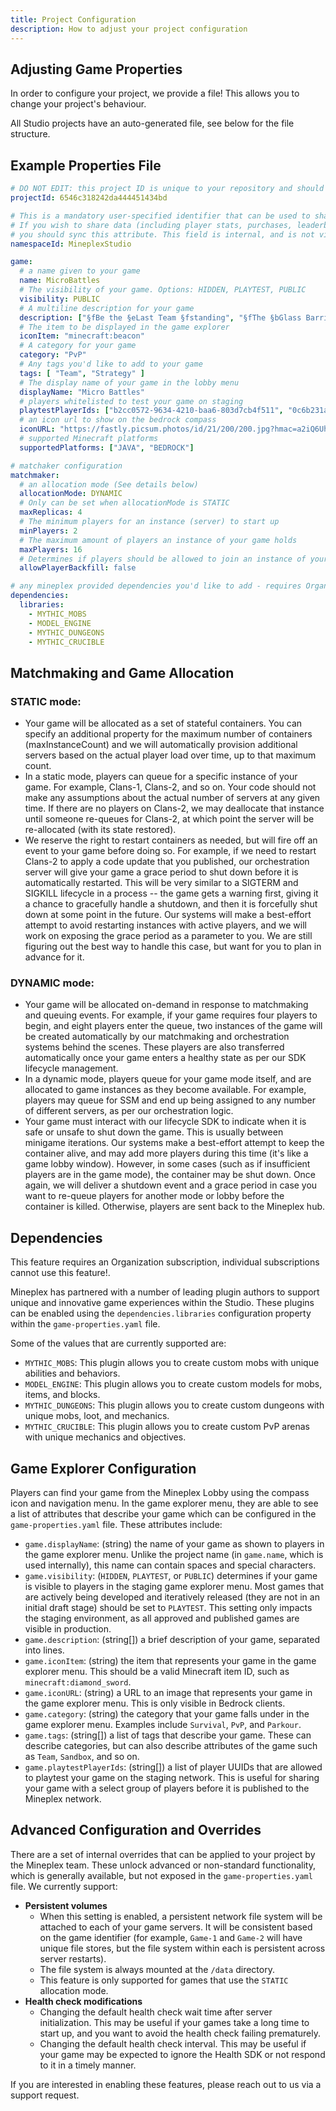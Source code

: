 ```yaml
---
title: Project Configuration
description: How to adjust your project configuration
---
```


## Adjusting Game Properties
In order to configure your project, we provide a file! This allows you to change your project's behaviour.

All Studio projects have an auto-generated file, see below for the file structure.
<FileTree>
  <Folder name="config" label="config">
    <File name="game-properties.yaml" label="game-properties.yaml" />
  </Folder>
</FileTree>

## Example Properties File
```yaml
# DO NOT EDIT: this project ID is unique to your repository and should not be changed
projectId: 6546c318242da444451434bd

# This is a mandatory user-specified identifier that can be used to share products and data between games.
# If you wish to share data (including player stats, purchases, leaderboard rankings, and more) between multiple Studio projects, 
# you should sync this attribute. This field is internal, and is not visible within your game. 
namespaceId: MineplexStudio 

game:
  # a name given to your game
  name: MicroBattles 
  # The visibility of your game. Options: HIDDEN, PLAYTEST, PUBLIC
  visibility: PUBLIC 
  # A multiline description for your game
  description: ["§fBe the §eLast Team §fstanding", "§fThe §bGlass Barrier §fwill disappear after §c10 seconds"] 
  # The item to be displayed in the game explorer
  iconItem: "minecraft:beacon"
  # A category for your game
  category: "PvP"
  # Any tags you'd like to add to your game
  tags: [ "Team", "Strategy" ]
  # The display name of your game in the lobby menu
  displayName: "Micro Battles"
  # players whitelisted to test your game on staging
  playtestPlayerIds: ["b2cc0572-9634-4210-baa6-803d7cb4f511", "0c6b231a-1f12-49b6-a1fc-1a9279de277c"]
  # an icon url to show on the bedrock compass
  iconURL: "https://fastly.picsum.photos/id/21/200/200.jpg?hmac=a2iQ6UhOjpU6jn7QSsCpk1CiiKTxmW1R4UivDsv-n8o"
  # supported Minecraft platforms
  supportedPlatforms: ["JAVA", "BEDROCK"]

# matchaker configuration
matchmaker:
  # an allocation mode (See details below)
  allocationMode: DYNAMIC 
  # Only can be set when allocationMode is STATIC
  maxReplicas: 4 
  # The minimum players for an instance (server) to start up
  minPlayers: 2
  # The maximum amount of players an instance of your game holds
  maxPlayers: 16
  # Determines if players should be allowed to join an instance of your game that is already running
  allowPlayerBackfill: false

# any mineplex provided dependencies you'd like to add - requires Organization account
dependencies:
  libraries:
    - MYTHIC_MOBS
    - MODEL_ENGINE
    - MYTHIC_DUNGEONS
    - MYTHIC_CRUCIBLE
```

## Matchmaking and Game Allocation
### STATIC mode:
- Your game will be allocated as a set of stateful containers. You can specify an additional property for the maximum number of containers (maxInstanceCount) and we will automatically provision additional servers based on the actual player load over time, up to that maximum count.
- In a static mode, players can queue for a specific instance of your game. For example, Clans-1, Clans-2, and so on. 
Your code should not make any assumptions about the actual number of servers at any given time. If there are no players on Clans-2, we may deallocate that instance until someone re-queues for Clans-2, at which point the server will be re-allocated (with its state restored). 
- We reserve the right to restart containers as needed, but will fire off an event to your game before doing so. For example, if we need to restart Clans-2 to apply a code update that you published, our orchestration server will give your game a grace period to shut down before it is automatically restarted. This will be very similar to a SIGTERM and SIGKILL lifecycle in a process -- the game gets a warning first, giving it a chance to gracefully handle a shutdown, and then it is forcefully shut down at some point in the future. Our systems will make a best-effort attempt to avoid restarting instances with active players, and we will work on exposing the grace period as a parameter to you. We are still figuring out the best way to handle this case, but want for you to plan in advance for it.

### DYNAMIC mode:
- Your game will be allocated on-demand in response to matchmaking and queuing events. For example, if your game requires four players to begin, and eight players enter the queue, two instances of the game will be created automatically by our matchmaking and orchestration systems behind the scenes. These players are also transferred automatically once your game enters a healthy state as per our SDK lifecycle management.
- In a dynamic mode, players queue for your game mode itself, and are allocated to game instances as they become available. For example, players may queue for SSM and end up being assigned to any number of different servers, as per our orchestration logic.
- Your game must interact with our lifecycle SDK to indicate when it is safe or unsafe to shut down the game. This is usually between minigame iterations. Our systems make a best-effort attempt to keep the container alive, and may add more players during this time (it's like a game lobby window). However, in some cases (such as if insufficient players are in the game mode), the container may be shut down. Once again, we will deliver a shutdown event and a grace period in case you want to re-queue players for another mode or lobby before the container is killed. Otherwise, players are sent back to the Mineplex hub.

## Dependencies
<Note type="note">
This feature requires an Organization subscription, individual subscriptions cannot use this feature!.
</Note>

Mineplex has partnered with a number of leading plugin authors to support unique and innovative game experiences within the Studio. These plugins can be enabled using the `dependencies.libraries` configuration property within the `game-properties.yaml` file. 

Some of the values that are currently supported are:
- `MYTHIC_MOBS`: This plugin allows you to create custom mobs with unique abilities and behaviors.
- `MODEL_ENGINE`: This plugin allows you to create custom models for mobs, items, and blocks.
- `MYTHIC_DUNGEONS`: This plugin allows you to create custom dungeons with unique mobs, loot, and mechanics.
- `MYTHIC_CRUCIBLE`: This plugin allows you to create custom PvP arenas with unique mechanics and objectives.

## Game Explorer Configuration
Players can find your game from the Mineplex Lobby using the compass icon and navigation menu. In the game explorer menu, they are able to see a list of attributes that describe your game which can be configured in the `game-properties.yaml` file. These attributes include:
- `game.displayName`: (string) the name of your game as shown to players in the game explorer menu. Unlike the project name (in `game.name`, which is used internally), this name can contain spaces and special characters.
- `game.visibility`: (`HIDDEN`, `PLAYTEST`, or `PUBLIC`) determines if your game is visible to players in the staging game explorer menu. Most games that are actively being developed and iteratively released (they are not in an initial draft stage) should be set to `PLAYTEST`. This setting only impacts the staging environment, as all approved and published games are visible in production.
- `game.description`: (string[]) a brief description of your game, separated into lines.
- `game.iconItem`: (string) the item that represents your game in the game explorer menu. This should be a valid Minecraft item ID, such as `minecraft:diamond_sword`.
- `game.iconURL`: (string) a URL to an image that represents your game in the game explorer menu. This is only visible in Bedrock clients.
- `game.category`: (string) the category that your game falls under in the game explorer menu. Examples include `Survival`, `PvP`, and `Parkour`.
- `game.tags`: (string[]) a list of tags that describe your game. These can describe categories, but can also describe attributes of the game such as `Team`, `Sandbox`, and so on.
- `game.playtestPlayerIds`: (string[]) a list of player UUIDs that are allowed to playtest your game on the staging network. This is useful for sharing your game with a select group of players before it is published to the Mineplex network.

## Advanced Configuration and Overrides

There are a set of internal overrides that can be applied to your project by the Mineplex team. These unlock advanced or non-standard functionality, which is generally available, but not exposed in the `game-properties.yaml` file. We currently support:
- **Persistent volumes**
  - When this setting is enabled, a persistent network file system will be attached to each of your game servers. It will be consistent based on the game identifier (for example, `Game-1` and `Game-2` will have unique file stores, but the file system within each is persistent across server restarts).
  - The file system is always mounted at the `/data` directory.
  - This feature is only supported for games that use the `STATIC` allocation mode.
- **Health check modifications**
  - Changing the default health check wait time after server initialization. This may be useful if your games take a long time to start up, and you want to avoid the health check failing prematurely.
  - Changing the default health check interval. This may be useful if your game may be expected to ignore the Health SDK or not respond to it in a timely manner.

If you are interested in enabling these features, please reach out to us via a support request.